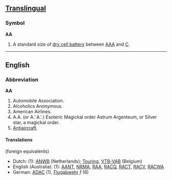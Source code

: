 ==[[Translingual]]==
===Symbol===
'''AA'''

#A standard size of [[dry cell battery]] between [[AAA]] and [[C]].

----

==English==
===Abbreviation===
'''AA'''

#Automobile Association.
#Alcoholics Anonymous.
#American Airlines.
#A.A. (or A.'.A.'.) Esoteric Magickal order Astrum Argenteum, or Silver star, a magickal order.
#[[Antiaircraft]].

====Translations====
(foreign equivalents)

*Dutch: (1): [[ANWB]] (Netherlands); [[Touring]], [[VTB-VAB]] (Belgium)
*English (Australia): (1): [[AANT]], [[NRMA]], [[RAA]], [[RACQ]], [[RACT]], [[RACV]], [[RACWA]]
*German: [[ADAC]] (1), [[Flugabwehr]] ''f'' (6)